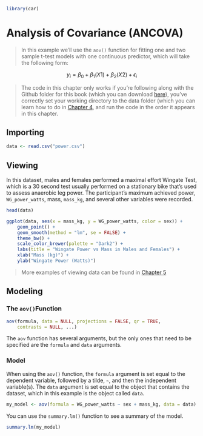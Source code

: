 ```r
library(car)
```

# Analysis of Covariance (ANCOVA)

> In this example we'll use the `aov()` function for fitting one and two sample t-test models with one continuous predictor, which will take the following form: 

$$y_i=\beta_0+\beta_1\left(X1\right)+\beta_2\left(X2\right)+\epsilon_i$$

> The code in this chapter only works if you're following along with the Github folder for this book (which you can download [here](https://github.com/JasonDude16/Statistical-Analysis-Folder)), you've correctly set your working directory to the data folder (which you can learn how to do in [Chapter 4](#CH4), and run the code in the order it appears in this chapter. 

## Importing {-}
```r
data <- read.csv("power.csv")
```

## Viewing {-}
In this dataset, males and females performed a maximal effort Wingate Test, which is a 30 second test usually performed on a stationary bike that's used to assess anaerobic leg power. The participant's maximum achieved power, `WG_power_watts`, mass, `mass_kg`, and several other variables were recorded. 

```r
head(data)
```

```r
ggplot(data, aes(x = mass_kg, y = WG_power_watts, color = sex)) +
    geom_point() + 
    geom_smooth(method = "lm", se = FALSE) + 
    theme_bw() + 
    scale_color_brewer(palette = "Dark2") +
    labs(title = "Wingate Power vs Mass in Males and Females") + 
    xlab("Mass (kg)") +
    ylab("Wingate Power (Watts)")
```

> More examples of viewing data can be found in [Chapter 5](#CH5)

## Modeling {-}

### The `aov()`Function {-}

```r
aov(formula, data = NULL, projections = FALSE, qr = TRUE,
    contrasts = NULL, ...)
```

The `aov` function has several arguments, but the only ones that need to be specified are the `formula` and `data` arguments. 

### Model {-}
When using the `aov()` function, the `formula` argument is set equal to the dependent variable, followed by a tilde, `~`, and then the independent variable(s). The `data` argument is set equal to the object that contains the dataset, which in this example is the object called `data`.

```r
my_model <- aov(formula = WG_power_watts ~ sex + mass_kg, data = data)
```

You can use the `summary.lm()` function to see a summary of the model. 

```r
summary.lm(my_model)
```